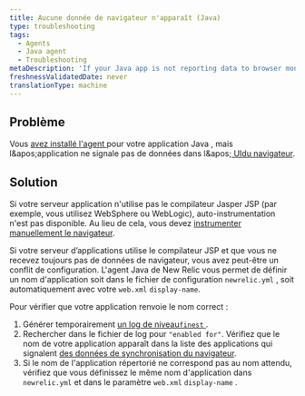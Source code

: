 ```yaml
---
title: Aucune donnée de navigateur n'apparaît (Java)
type: troubleshooting
tags:
  - Agents
  - Java agent
  - Troubleshooting
metaDescription: 'If your Java app is not reporting data to browser monitoring, follow these troubleshooting steps.'
freshnessValidatedDate: never
translationType: machine
---
```


## Problème

Vous [avez installé l&apos;agent <InlinePopover type="browser" />](/docs/browser/new-relic-browser/installation/install-new-relic-browser-agent)pour votre application Java , mais l&amp;apos;application ne signale pas de données dans l&amp;apos;[ UIdu navigateur](/docs/browser/new-relic-browser/getting-started/browser-overview-page-website-performance-summary).

## Solution

Si votre serveur application n&apos;utilise pas le compilateur Jasper JSP (par exemple, vous utilisez WebSphere ou WebLogic), auto-instrumentation n&apos;est pas disponible. Au lieu de cela, vous devez [instrumenter manuellement le navigateur](/docs/java/page-load-timing-in-java#manual_instrumentation).

Si votre serveur d’applications utilise le compilateur JSP et que vous ne recevez toujours pas de données de navigateur, vous avez peut-être un conflit de configuration. L&apos;agent Java de New Relic vous permet de définir un nom d&apos;application soit dans le fichier de configuration `newrelic.yml` , soit automatiquement avec votre `web.xml` `display-name`.

Pour vérifier que votre application renvoie le nom correct :

1. Générer temporairement [un log de niveau`finest` ](/docs/agents/java-agent/troubleshooting/generating-logs-troubleshooting).
2. Rechercher dans le fichier de log pour `"enabled for"`. Vérifiez que le nom de votre application apparaît dans la liste des applications qui signalent [des données de synchronisation du navigateur](/docs/agents/java-agent/instrumentation/page-load-timing-java).
3. Si le nom de l&apos;application répertorié ne correspond pas au nom attendu, vérifiez que vous définissez le même nom d&apos;application dans `newrelic.yml` et dans le paramètre `web.xml` `display-name` .